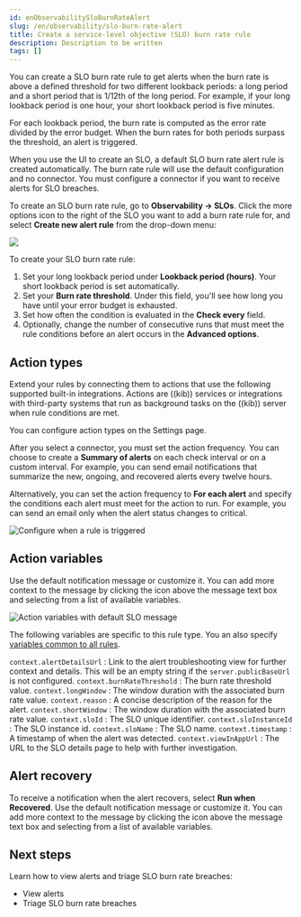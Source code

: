 ```yaml
---
id: enObservabilitySloBurnRateAlert
slug: /en/observability/slo-burn-rate-alert
title: Create a service-level objective (SLO) burn rate rule
description: Description to be written
tags: []
---
```



<div id="slo-burn-rate-alert"></div>

<SloLicense />

You can create a SLO burn rate rule to get alerts when the burn rate is above a defined threshold for two different lookback periods: a long period and a short period that is 1/12th of the long period.
For example, if your long lookback period is one hour, your short lookback period is five minutes.

For each lookback period, the burn rate is computed as the error rate divided by the error budget.
When the burn rates for both periods surpass the threshold, an alert is triggered.

<DocCallOut title="Note">
When you use the UI to create an SLO, a default SLO burn rate alert rule is created automatically.
The burn rate rule will use the default configuration and no connector.
You must configure a connector if you want to receive alerts for SLO breaches.
</DocCallOut>

To create an SLO burn rate rule, go to **Observability → SLOs**. Click the more options icon to the right of the SLO you want to add a burn rate rule for, and select **Create new alert rule** from the drop-down menu:

![](images/create-new-alert-rule-menu.png)

To create your SLO burn rate rule:

1. Set your long lookback period under **Lookback period (hours)**. Your short lookback period is set automatically.
1. Set your **Burn rate threshold**. Under this field, you'll see how long you have until your error budget is exhausted.
1. Set how often the condition is evaluated in the **Check every** field.
1. Optionally, change the number of consecutive runs that must meet the rule conditions before an alert occurs in the **Advanced options**.

<div id="action-types-slo"></div>

## Action types

Extend your rules by connecting them to actions that use the following
supported built-in integrations. Actions are ((kib)) services or integrations with
third-party systems that run as background tasks on the ((kib)) server when rule conditions are met.

You can configure action types on the <DocLink id="enObservabilityConfigureUptimeSettings" section="configure-connectors">Settings</DocLink> page.

<AlertingConnectors />

After you select a connector, you must set the action frequency. You can choose to create a **Summary of alerts** on each check interval or on a custom interval. For example, you can send email notifications that summarize the new, ongoing, and recovered alerts every twelve hours.

Alternatively, you can set the action frequency to **For each alert** and specify the conditions each alert must meet for the action to run. For example, you can send an email only when the alert status changes to critical.

![Configure when a rule is triggered](images/slo-action-frequency.png)

<div id="action-variables-slo"></div>

## Action variables

Use the default notification message or customize it.
You can add more context to the message by clicking the icon above the message text box
and selecting from a list of available variables.

![Action variables with default SLO message](images/slo-action-variables.png)

The following variables are specific to this rule type.
You an also specify [variables common to all rules](((kibana-ref))/rule-action-variables.html).

`context.alertDetailsUrl`
  : Link to the alert troubleshooting view for further context and details. This will be an empty string if the `server.publicBaseUrl` is not configured.
`context.burnRateThreshold`
  : The burn rate threshold value.
`context.longWindow`
  : The window duration with the associated burn rate value.
`context.reason`
  : A concise description of the reason for the alert.
`context.shortWindow`
  : The window duration with the associated burn rate value.
`context.sloId`
  : The SLO unique identifier.
`context.sloInstanceId`
  : The SLO instance id.
`context.sloName`
  : The SLO name.
`context.timestamp`
  : A timestamp of when the alert was detected.
`context.viewInAppUrl`
    : The URL to the SLO details page to help with further investigation.

<div id="recovery-variables-slo"></div>

## Alert recovery

To receive a notification when the alert recovers, select **Run when Recovered**. Use the default notification message or customize it. You can add more context to the message by clicking the icon above the message text box and selecting from a list of available variables.

<DocImage size="xl" url="images/duration-anomaly-alert-recovery.png" alt='Default recovery message for Uptime duration anomaly rules with open "Add variable" popup listing available action variables' />

<div id="slo-creation-next-steps"></div>

## Next steps

Learn how to view alerts and triage SLO burn rate breaches:

* <DocLink id="enObservabilityViewObservabilityAlerts">View alerts</DocLink>
* <DocLink id="enObservabilityTriageSloBurnRateBreaches">Triage SLO burn rate breaches</DocLink>

